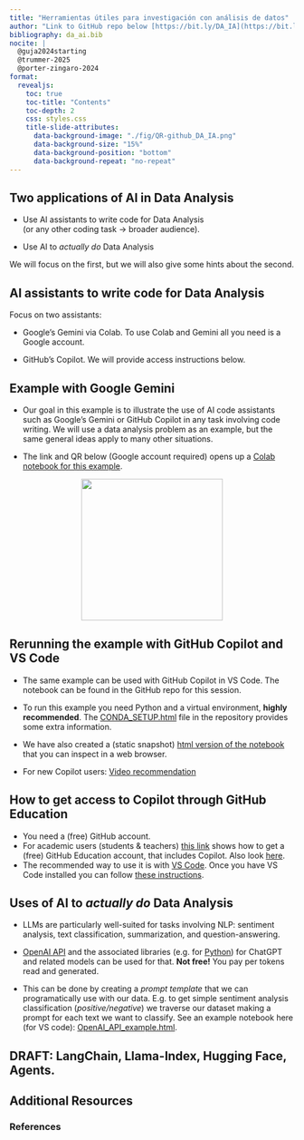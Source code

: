 ```yaml
---
title: "Herramientas útiles para investigación con análisis de datos"
author: "Link to GitHub repo below [https://bit.ly/DA_IA](https://bit.ly/DA_IA)"
bibliography: da_ai.bib
nocite: |
  @guja2024starting
  @trummer-2025
  @porter-zingaro-2024
format: 
  revealjs:
    toc: true
    toc-title: "Contents"
    toc-depth: 2
    css: styles.css
    title-slide-attributes:
      data-background-image: "./fig/QR-github_DA_IA.png"
      data-background-size: "15%"
      data-background-position: "bottom"
      data-background-repeat: "no-repeat"
---
```


## Two applications of AI in Data Analysis

+ Use AI assistants to write code for Data Analysis  
(or any other coding task $\to$ broader audience).

+ Use AI to *actually do* Data Analysis

We will focus on the first, but we will also give some hints about the second.


## AI assistants to write code for Data Analysis

Focus on two assistants:

+ Google's Gemini via Colab. To use Colab and Gemini all you need is a Google account.   

+ GitHub's Copilot. We will provide access instructions below. 

## Example with Google Gemini

+ Our goal in this example is to illustrate the use of AI code assistants such as Google's Gemini or GitHub Copilot in any task involving code writing. We will use a data analysis problem as an example, but the same general ideas apply to many other situations.

+ The link and QR below (Google account required) opens up a [Colab notebook for this example](https://drive.google.com/file/d/1ZOO9aHIWUMSmeZbf_G8bj2-2LixYzhcE/view?usp=sharing). 

<p align="center">
  <img src="https://apps.icai.comillas.edu/qr/generator.php?url=https%3A%2F%2Fdrive.google.com%2Ffile%2Fd%2F1ZOO9aHIWUMSmeZbf_G8bj2-2LixYzhcE%2Fview%3Fusp%3Dsharing&size=8&sumbit=Generar+QR" width="250">
</p>

## Rerunning the example with GitHub Copilot and VS Code

+ The same example can be used with GitHub Copilot in VS Code. The notebook can be found in the GitHub repo for this session.

+ To run this example you need Python and  a virtual environment, **highly recommended**. The [CONDA_SETUP.html](CONDA_SETUP.html) file in the repository provides some extra information. 

+ We have also created a (static snapshot) [html version of the notebook](EDA_with_copilot.html) that you can inspect in a web browser.

+ For new Copilot users: [Video recommendation](https://youtu.be/2q0BoioYSxQ) 

## How to get access to Copilot through GitHub Education

+ You need a (free) GitHub account.
+ For academic users (students & teachers) [this link]( https://docs.github.com/en/education/about-github-education/github-education-for-teachers/apply-to-github-education-as-a-teacher) shows how to get a (free) GitHub Education account, that includes Copilot. Also look [here](https://docs.github.com/en/copilot/how-tos/manage-your-account/getting-free-access-to-copilot-pro-as-a-student-teacher-or-maintainer).
+ The recommended way to use it is with [VS Code](https://code.visualstudio.com). Once you have VS Code installed you can follow [these instructions](https://code.visualstudio.com/docs/copilot/setup#_set-up-copilot-in-vs-code). 

## Uses of AI to *actually do* Data Analysis

+ LLMs are particularly well-suited for tasks involving NLP: sentiment analysis, text classification, summarization, and question-answering.

+ [OpenAI API](https://platform.openai.com/docs/api-reference/introduction) and the associated libraries (e.g. for [Python](https://platform.openai.com/docs/libraries/python-library?language=python))  for ChatGPT and related models can be used for that. **Not free!** You pay per tokens read and generated.

+ This can be done by creating a *prompt template* that we can programatically use with our data. E.g. to get simple sentiment analysis classification (*positive/negative*) we traverse our dataset making a prompt for each text we want to classify. See an example notebook here (for VS code): [OpenAI_API_example.html](OpenAI_API_example.html).


## DRAFT: LangChain, Llama-Index, Hugging Face, Agents.


## Additional Resources

<!-- ### Links -->

<!-- +  -->

### References


